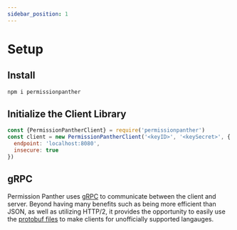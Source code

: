 ```yaml
---
sidebar_position: 1
---
```



# Setup

## Install

<Tabs>
<TabItem value="js" label="NodeJS/TypeScript">

```sh
npm i permissionpanther
```

</TabItem>
</Tabs>

## Initialize the Client Library

<Tabs>
<TabItem value="js" label="NodeJS/TypeScript">

```js
const {PermissionPantherClient} = require('permissionpanther')
const client = new PermissionPantherClient('<keyID>', '<keySecret>', {
  endpoint: 'localhost:8080',
  insecure: true
})
```

</TabItem>
</Tabs>

## gRPC

Permission Panther uses [gRPC](https://grpc.io/) to communicate between the client and server. Beyond having many benefits such as being more efficient than JSON, as well as utilizing HTTP/2, it provides the opportunity to easily use the [protobuf files](https://github.com/TheSaaSZoo/PermissionPanther/tree/main/pb) to make clients for unofficially supported langauges.
